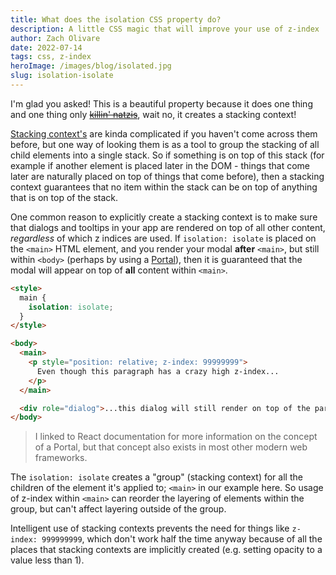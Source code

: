 ```yaml
---
title: What does the isolation CSS property do?
description: A little CSS magic that will improve your use of z-index
author: Zach Olivare
date: 2022-07-14
tags: css, z-index
heroImage: /images/blog/isolated.jpg
slug: isolation-isolate
---
```


I'm glad you asked! This is a beautiful property because it does one thing and one thing only [<strike>killin' natzis</strike>](https://www.youtube.com/watch?v=SF-iGTocZPA&t=33s), wait no, it creates a stacking context!

[Stacking context's](https://developer.mozilla.org/en-US/docs/Web/CSS/CSS_Positioning/Understanding_z_index/The_stacking_context) are kinda complicated if you haven't come across them before, but one way of looking them is as a tool to group the stacking of all child elements into a single stack. So if something is on top of this stack (for example if another element is placed later in the DOM - things that come later are naturally placed on top of things that come before), then a stacking context guarantees that no item within the stack can be on top of anything that is on top of the stack.

One common reason to explicitly create a stacking context is to make sure that dialogs and tooltips in your app are rendered on top of all other content, _regardless_ of which z indices are used. If `isolation: isolate` is placed on the `<main>` HTML element, and you render your modal **after** `<main>`, but still within `<body>` (perhaps by using a [Portal](https://reactjs.org/docs/portals.html)), then it is guaranteed that the modal will appear on top of **all** content within `<main>`.

```html
<style>
  main {
    isolation: isolate;
  }
</style>

<body>
  <main>
    <p style="position: relative; z-index: 99999999">
      Even though this paragraph has a crazy high z-index...
    </p>
  </main>

  <div role="dialog">...this dialog will still render on top of the paragraph above</div>
</body>
```

> I linked to React documentation for more information on the concept of a Portal, but that concept also exists in most other modern web frameworks.

The `isolation: isolate` creates a "group" (stacking context) for all the children of the element it's applied to; `<main>` in our example here. So usage of z-index within `<main>` can reorder the layering of elements within the group, but can't affect layering outside of the group.

Intelligent use of stacking contexts prevents the need for things like `z-index: 999999999`, which don't work half the time anyway because of all the places that stacking contexts are implicitly created (e.g. setting opacity to a value less than 1).
